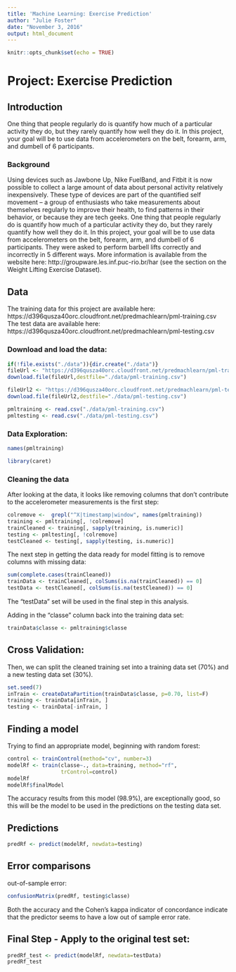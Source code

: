 ```yaml
---
title: 'Machine Learning: Exercise Prediction'
author: "Julie Foster"
date: "November 3, 2016"
output: html_document
---
```


```r
knitr::opts_chunk$set(echo = TRUE)
```

# Project:  Exercise Prediction

## Introduction
One thing that people regularly do is quantify how much of a particular activity they do, but they rarely quantify how well they do it. In this project, your goal will be to use data from accelerometers on the belt, forearm, arm, and dumbell of 6 participants.

### Background
Using devices such as Jawbone Up, Nike FuelBand, and Fitbit it is now possible to collect a large amount of data about personal activity relatively inexpensively. These type of devices are part of the quantified self movement – a group of enthusiasts who take measurements about themselves regularly to improve their health, to find patterns in their behavior, or because they are tech geeks. One thing that people regularly do is quantify how much of a particular activity they do, but they rarely quantify how well they do it. In this project, your goal will be to use data from accelerometers on the belt, forearm, arm, and dumbell of 6 participants. They were asked to perform barbell lifts correctly and incorrectly in 5 different ways. More information is available from the website here: http://groupware.les.inf.puc-rio.br/har (see the section on the Weight Lifting Exercise Dataset).

## Data
The training data for this project are available here:
https://d396qusza40orc.cloudfront.net/predmachlearn/pml-training.csv
The test data are available here:
https://d396qusza40orc.cloudfront.net/predmachlearn/pml-testing.csv

### Download and load the data:

```r
if(!file.exists("./data")){dir.create("./data")}
fileUrl <- "https://d396qusza40orc.cloudfront.net/predmachlearn/pml-training.csv"
download.file(fileUrl,destfile="./data/pml-training.csv")

fileUrl2 <- "https://d396qusza40orc.cloudfront.net/predmachlearn/pml-testing.csv"
download.file(fileUrl2,destfile="./data/pml-testing.csv")

pmltraining <- read.csv("./data/pml-training.csv")
pmltesting <- read.csv("./data/pml-testing.csv")
```

### Data Exploration:
```r
names(pmltraining)

library(caret)
```

### Cleaning the data

After looking at the data, it looks like removing columns that don't contribute to the accelerometer measurements is the first step:
```r
colremove <-  grepl("^X|timestamp|window", names(pmltraining))
training <- pmltraining[, !colremove]
trainCleaned <- training[, sapply(training, is.numeric)]
testing <- pmltesting[, !colremove]
testCleaned <- testing[, sapply(testing, is.numeric)]
```

The next step in getting the data ready for model fitting is to remove columns with missing data:
```r
sum(complete.cases(trainCleaned))
trainData <- trainCleaned[, colSums(is.na(trainCleaned)) == 0]
testData <- testCleaned[, colSums(is.na(testCleaned)) == 0]
```
The "testData" set will be used in the final step in this analysis.      
     
Adding in the "classe" column back into the training data set:
```r
trainData$classe <- pmltraining$classe
```


## Cross Validation: 
Then, we can split the cleaned training set into a training data set (70%) and a new testing data set (30%). 
```r
set.seed(7) 
inTrain <- createDataPartition(trainData$classe, p=0.70, list=F)
training <- trainData[inTrain, ]
testing <- trainData[-inTrain, ]
```


## Finding a model
Trying to find an appropriate model, beginning with random forest:
```r
control <- trainControl(method="cv", number=3)
modelRf <- train(classe~., data=training, method="rf", 
                 trControl=control)
modelRf
modelRf$finalModel
```

The accuracy results from this model (98.9%), are exceptionally good, so this will be the model to be used in the predictions on the testing data set.

## Predictions
```r
predRf <- predict(modelRf, newdata=testing)
```

## Error comparisons

out-of-sample error:
```r
confusionMatrix(predRf, testing$classe)
```
Both the accuracy and the Cohen’s kappa indicator of concordance indicate that the predictor seems to have a low out of sample error rate.

## Final Step - Apply to the original test set:
```r
predRf_test <- predict(modelRf, newdata=testData)
predRf_test
```


